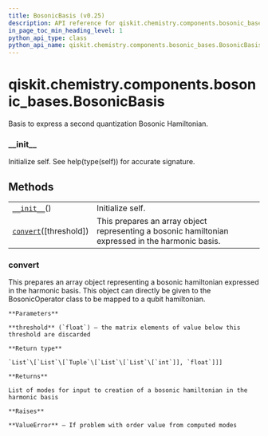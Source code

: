 ```yaml
---
title: BosonicBasis (v0.25)
description: API reference for qiskit.chemistry.components.bosonic_bases.BosonicBasis in qiskit v0.25
in_page_toc_min_heading_level: 1
python_api_type: class
python_api_name: qiskit.chemistry.components.bosonic_bases.BosonicBasis
---
```


<span id="qiskit-chemistry-components-bosonic-bases-bosonicbasis" />

# qiskit.chemistry.components.bosonic\_bases.BosonicBasis

<Class id="qiskit.chemistry.components.bosonic_bases.BosonicBasis" isDedicatedPage={true} github="https://github.com/qiskit-community/qiskit-aqua/tree/stable/0.9/qiskit/chemistry/components/bosonic_bases/bosonic_basis.py" signature="BosonicBasis" modifiers="class">
  Basis to express a second quantization Bosonic Hamiltonian.

  ### \_\_init\_\_

  <Function id="qiskit.chemistry.components.bosonic_bases.BosonicBasis.__init__" signature="__init__()">
    Initialize self. See help(type(self)) for accurate signature.
  </Function>

  ## Methods

  |                                                                                                                                                             |                                                                                                   |
  | ----------------------------------------------------------------------------------------------------------------------------------------------------------- | ------------------------------------------------------------------------------------------------- |
  | [`__init__`](#qiskit.chemistry.components.bosonic_bases.BosonicBasis.__init__ "qiskit.chemistry.components.bosonic_bases.BosonicBasis.__init__")()          | Initialize self.                                                                                  |
  | [`convert`](#qiskit.chemistry.components.bosonic_bases.BosonicBasis.convert "qiskit.chemistry.components.bosonic_bases.BosonicBasis.convert")(\[threshold]) | This prepares an array object representing a bosonic hamiltonian expressed in the harmonic basis. |

  ### convert

  <Function id="qiskit.chemistry.components.bosonic_bases.BosonicBasis.convert" signature="convert(threshold=1e-06)">
    This prepares an array object representing a bosonic hamiltonian expressed in the harmonic basis. This object can directly be given to the BosonicOperator class to be mapped to a qubit hamiltonian.

    **Parameters**

    **threshold** (`float`) – the matrix elements of value below this threshold are discarded

    **Return type**

    `List`\[`List`\[`Tuple`\[`List`\[`List`\[`int`]], `float`]]]

    **Returns**

    List of modes for input to creation of a bosonic hamiltonian in the harmonic basis

    **Raises**

    **ValueError** – If problem with order value from computed modes
  </Function>
</Class>


